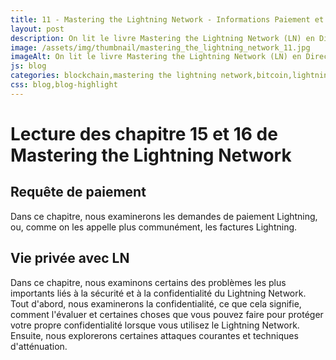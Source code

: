 ```yaml
---
title: 11 - Mastering the Lightning Network - Informations Paiement et vie privée en vidéo
layout: post
description: On lit le livre Mastering the Lightning Network (LN) en Direct ! Chapitre 15 - Requête de paiement; Chapitre 16 - Vie privée avec LN
image: /assets/img/thumbnail/mastering_the_lightning_network_11.jpg
imageAlt: On lit le livre Mastering the Lightning Network (LN) en Direct ! Chapitre 15 - Requête de paiement; Chapitre 16 - Vie privée avec LN
js: blog
categories: blockchain,mastering the lightning network,bitcoin,lightning network
css: blog,blog-highlight
---
```


# Lecture des chapitre 15 et 16 de Mastering the Lightning Network

<CardLink
  href="https://www.youtube.com/watch?v=gdKrStc_KlQ"
  defaultTitle="Informations Paiement et vie privée - Mastering the Lightning Network (Bitcoin)"
  defaultDescription="On lit le livre Mastering the Lightning Network (LN) en Direct ! Chapitre 15 - Requête de paiement; Chapitre 16 - Vie privée avec LN"
  defaultImage="/assets/img/thumbnail/mastering_the_lightning_network_11.jpg"
  forceDefault={true}
/>

## Requête de paiement

Dans ce chapitre, nous examinerons les demandes de paiement Lightning, ou, comme on les appelle plus communément, les factures Lightning.

## Vie privée avec LN

Dans ce chapitre, nous examinons certains des problèmes les plus importants liés à la sécurité et à la confidentialité du Lightning Network. Tout d'abord, nous examinerons la confidentialité, ce que cela signifie, comment l'évaluer et certaines choses que vous pouvez faire pour protéger votre propre confidentialité lorsque vous utilisez le Lightning Network. Ensuite, nous explorerons certaines attaques courantes et techniques d'atténuation.